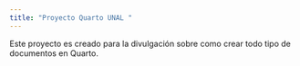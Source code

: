 ```yaml
---
title: "Proyecto Quarto UNAL "
---
```


Este proyecto es creado para la divulgación sobre como crear todo tipo de documentos en Quarto.
